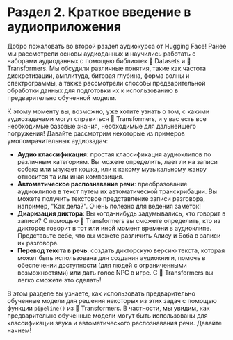 # Раздел 2. Краткое введение в аудиоприложения

Добро пожаловать во второй раздел аудиокурса от Hugging Face! Ранее мы рассмотрели основы аудиоданных
и научились работать с наборами аудиоданных с помощью библиотек 🤗 Datasets и 🤗 Transformers. Мы обсудили различные
понятия, такие как частота дискретизации, амплитуда, битовая глубина, форма волны и спектрограммы, а также рассмотрели
способы предварительной обработки данных для подготовки их к использованию в предварительно обученной модели.

К этому моменту вы, возможно, уже хотите узнать о том, с какими аудиозадачами могут справиться 🤗 Transformers, и
у вас есть все необходимые базовые знания, необходимые для дальнейшего погружения! Давайте рассмотрим некоторые из
примеров умопомрачительных аудиозадач:

* **Аудио классификация**: простая классификация аудиоклипов по различным категориям. Вы можете определить, лает ли
на записи собака или мяукает кошка, или к какому музыкальному жанру относится та или иная композиция.
* **Автоматическое распознавание речи**: преобразование аудиоклипов в текст путем их автоматической транскрибации.
Вы можете получить текстовое представление записи разговора, например, "Как дела?". Очень полезно для ведения заметок!
* **Диаризация диктора**: Вы когда-нибудь задумывались, кто говорит в записи? С помощью 🤗 Transformers вы сможете определить,
кто из дикторов говорит в тот или иной момент времени в аудиоклипе. Представьте себе, что вы можете различить Алису и Боба
в записи их разговора.
* **Перевод текста в речь**: создать дикторскую версию текста, которая может быть использована для создания аудиокниги,
помочь в обеспечении доступности (для людей с ограниченными возможностями) или дать голос NPC в игре. С 🤗 Transformers
вы легко сможете это сделать!

В этом разделе вы узнаете, как использовать предварительно обученные модели для решения некоторых из этих задач с помощью
функции `pipeline()` из 🤗 Transformers. В частности, мы увидим, как предварительно обученные модели могут быть использованы
для классификации звука и автоматического распознавания речи.
Давайте начнем!
